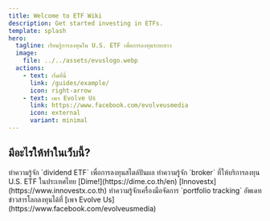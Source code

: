 ```yaml
---
title: Welcome to ETF Wiki
description: Get started investing in ETFs.
template: splash
hero:
  tagline: เรียนรู้การลงทุนใน U.S. ETF เพื่อการลงทุนระยะยาว
  image:
    file: ../../assets/evuslogo.webp
  actions:
    - text: เริ่มที่นี่
      link: /guides/example/
      icon: right-arrow
    - text: เพจ Evolve Us
      link: https://www.facebook.com/evolveusmedia
      icon: external
      variant: minimal
---
```



## มีอะไรให้ทำในเว็บนี้?

<CardGrid stagger>
	<Card title="Update content" icon="pencil">
		ทำความรู้จัก `dividend ETF` เพื่อการลงทุนสไตล์ปันผล
	</Card>
	<Card title="Add new content" icon="add-document">
		ทำความรู้จัก `broker` ที่ให้บริการลงทุน U.S. ETF ในประเทศไทย
		[Dime!](https://dime.co.th/en)
		[Innovestx](https://www.innovestx.co.th)
	</Card>
	<Card title="Configure your site" icon="setting">
		ทำความรู้จักเครื่องมือจัดการ `portfolio tracking`
	</Card>
	<Card title="Read the docs" icon="open-book">
		อัพเดทข่าวสารโลกลงทุนได้ที่ [เพจ Evolve Us](https://www.facebook.com/evolveusmedia)
	</Card>
</CardGrid>
